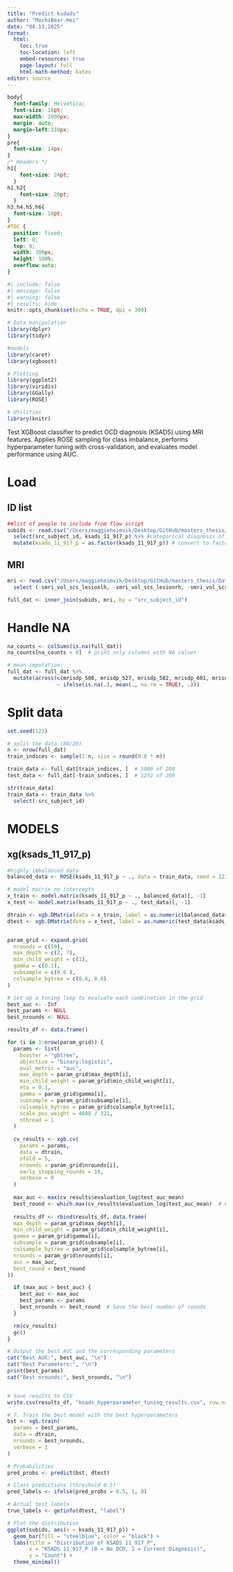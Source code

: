 ```yaml
---
title: "Predict ksdads"
author: "MochiBear.Hei"
date: "04.13.2025"
format:
  html:
    toc: true
    toc-location: left
    embed-resources: true
    page-layout: full
    html-math-method: katex
editor: source
---
```


```css
body{
  font-family: Helvetica;
  font-size: 16pt;
  max-width: 1000px;
  margin: auto;
  margin-left:310px;
}
pre{
  font-size: 14px;
}
/* Headers */
h1{
    font-size: 24pt;
  }
h1,h2{
    font-size: 20pt;
  }
h3,h4,h5,h6{
  font-size: 18pt;
}
#TOC {
  position: fixed;
  left: 0;
  top: 0;
  width: 300px;
  height: 100%;
  overflow:auto;
}
```

```r
#| include: false
#| message: false
#| warning: false
#| results: hide
knitr::opts_chunk$set(echo = TRUE, dpi = 300)

# Data manipulation
library(dplyr)
library(tidyr)

#models
library(caret)
library(xgboost)

# Plotting
library(ggplot2)
library(viridis) 
library(GGally)
library(ROSE)

# Utilities
library(knitr)


```

Test XGBoost classifier to predict OCD diagnosis (KSADS) using MRI features. Applies ROSE sampling for class imbalance, performs hyperparameter tuning with cross-validation, and evaluates model performance using AUC.

# Load
## ID list
```r
##list of people to include from flow script
subids <- read.csv("/Users/maggieheimvik/Desktop/GitHub/masters_thesis/Data/ocd/subids.csv") %>%
  select(src_subject_id, ksads_11_917_p) %>% #categorical diagnosis of ocd from ksads , 0 = no ocd current or present diagnosis
  mutate(ksads_11_917_p = as.factor(ksads_11_917_p)) # convert to factor

```

## MRI
```r
mri <- read.csv("/Users/maggieheimvik/Desktop/GitHub/masters_thesis/Data/ocd/mri.csv") %>%
  select (-smri_vol_scs_lesionlh, -smri_vol_scs_lesionrh, -smri_vol_scs_intracranialv) #have 4897 NA each + standardized by icv  

full_dat <- inner_join(subids, mri, by = "src_subject_id")
```


# Handle NA
```r
na_counts <- colSums(is.na(full_dat))
na_counts[na_counts > 0]  # print only columns with NA values

# mean imputation: 
full_dat <- full_dat %>%
  mutate(across(c(mrisdp_508, mrisdp_527, mrisdp_582, mrisdp_601, mrisdp_602, mrisdp_603, mrisdp_604),
                ~ ifelse(is.na(.), mean(., na.rm = TRUE), .)))
```

# Split data
```r
set.seed(123) 

# split the data (80/20)
n <- nrow(full_dat)
train_indices <- sample(1:n, size = round(0.8 * n))

train_data <- full_dat[train_indices, ]  # 5009 of 200
test_data <- full_dat[-train_indices, ]  # 1252 of 200

str(train_data)
train_data <- train_data %>% 
  select(-src_subject_id)

```

# MODELS
## xg(ksads_11_917_p)
```r
#highly imbalanced data
balanced_data <- ROSE(ksads_11_917_p ~ ., data = train_data, seed = 123)$data

# model matrix no intercepts 
x_train <- model.matrix(ksads_11_917_p ~ ., balanced_data)[, -1]
x_test <- model.matrix(ksads_11_917_p ~ ., test_data)[, -1]

dtrain <- xgb.DMatrix(data = x_train, label = as.numeric(balanced_data$ksads_11_917_p) - 1)
dtest <- xgb.DMatrix(data = x_test, label = as.numeric(test_data$ksads_11_917_p) - 1)


param_grid <- expand.grid(
  nrounds = c(50),       
  max_depth = c(2, 7),        
  min_child_weight = c(1), 
  gamma = c(0.1),          
  subsample = c(0.6 ),  
  colsample_bytree = c(0.6, 0.8) 
) 

# Set up a tuning loop to evaluate each combination in the grid
best_auc <- -Inf
best_params <- NULL
best_nrounds <- NULL 

results_df <- data.frame()

for (i in 1:nrow(param_grid)) {
  params <- list(
    booster = "gbtree",
    objective = "binary:logistic",
    eval_metric = "auc",
    max_depth = param_grid$max_depth[i],
    min_child_weight = param_grid$min_child_weight[i],
    eta = 0.1,
    gamma = param_grid$gamma[i],
    subsample = param_grid$subsample[i],
    colsample_bytree = param_grid$colsample_bytree[i],
    scale_pos_weight = 4688 / 321,
    nthread = 1
  )
  
  cv_results <- xgb.cv(
    params = params,
    data = dtrain,
    nfold = 5,
    nrounds = param_grid$nrounds[i],
    early_stopping_rounds = 10,
    verbose = 0
  )
  
  max_auc <- max(cv_results$evaluation_log$test_auc_mean)
  best_round <- which.max(cv_results$evaluation_log$test_auc_mean)  # Capture this too
  
  results_df <- rbind(results_df, data.frame(
  max_depth = param_grid$max_depth[i],
  min_child_weight = param_grid$min_child_weight[i],
  gamma = param_grid$gamma[i],
  subsample = param_grid$subsample[i],
  colsample_bytree = param_grid$colsample_bytree[i],
  nrounds = param_grid$nrounds[i],
  auc = max_auc,
  best_round = best_round
))

  if (max_auc > best_auc) {
    best_auc <- max_auc
    best_params <- params
    best_nrounds <- best_round  # Save the best number of rounds
  }

  rm(cv_results)
  gc()
}

# Output the best AUC and the corresponding parameters
cat("Best AUC:", best_auc, "\n")
cat("Best Parameters:", "\n")
print(best_params)
cat("Best nrounds:", best_nrounds, "\n")


# Save results to CSV
write.csv(results_df, "ksads_hyperparameter_tuning_results.csv", row.names = FALSE)


```

```r
# 7. Train the best model with the best hyperparameters
bst <- xgb.train(
  params = best_params,
  data = dtrain,
  nrounds = best_nrounds,
  verbose = 1
)

# Probabilities
pred_probs <- predict(bst, dtest)

# Class predictions (threshold 0.5)
pred_labels <- ifelse(pred_probs > 0.5, 1, 0)

# Actual test labels
true_labels <- getinfo(dtest, "label")
```

```r
# Plot the distribution
ggplot(subids, aes(x = ksads_11_917_p)) +
  geom_bar(fill = "steelblue", color = "black") + 
  labs(title = "Distribution of KSADS 11_917_P", 
       x = "KSADS 11_917_P (0 = No OCD, 1 = Current Diagnosis)", 
       y = "Count") +
  theme_minimal()

```
